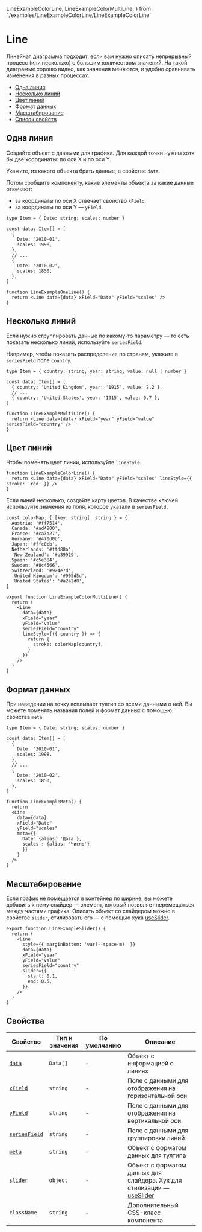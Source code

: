   LineExampleColorLine,
  LineExampleColorMultiLine,
} from './examples/LineExampleColorLine/LineExampleColorLine'

# Line

<RemadeInfo commponentName="Line" apiUrl="https://g2plot.antv.vision/en/docs/api/plots/line" />

Линейная диаграмма подходит, если вам нужно описать непрерывный процесс (или несколько)
с большим количеством значений. На такой диаграмме хорошо видно, как значения меняются,
и удобно сравнивать изменения в разных процессах.

- [Одна линия](#одна-линия)
- [Несколько линий](#несколько-линий)
- [Цвет линий](#цвет-линий)
- [Формат данных](#формат-данных)
- [Масштабирование](#масштабирование)
- [Список свойств](#свойства)


## Одна линия

Создайте объект с данными для графика. Для каждой точки нужны хотя бы две координаты: по оси X и по оси Y.

Укажите, из какого объекта брать данные, в свойстве `data`.

Потом сообщите компоненту, какие элементы объекта за какие данные отвечают:

- за координаты по оси X отвечает свойство `xField`,
- за координаты по оси Y — `yField`.

<LineExampleOneLine />

```tsx
type Item = { Date: string; scales: number }

const data: Item[] = [
  {
    Date: '2010-01',
    scales: 1998,
  },
  // ...
  {
    Date: '2010-02',
    scales: 1850,
  },
]

function LineExampleOneLine() {
  return <Line data={data} xField="Date" yField="scales" />
}
```


## Несколько линий

Если нужно сгруппировать данные по какому-то параметру — то есть показать несколько линий, используйте `seriesField`.

Например, чтобы показать распределение по странам, укажите в `seriesField` поле `country`.

<LineExampleMultiLine />

```tsx
type Item = { country: string; year: string; value: null | number }

const data: Item[] = [
  { country: 'United Kingdom', year: '1915', value: 2.2 },
  // ...
  { country: 'United States', year: '1915', value: 0.7 },
]

function LineExampleMultiLine() {
  return <Line data={data} xField="year" yField="value" seriesField="country" />
}
```


## Цвет линий

Чтобы поменять цвет линии, используйте `lineStyle`.

<LineExampleColorLine />

```tsx
function LineExampleColorLine() {
  return <Line data={data} xField="Date" yField="scales" lineStyle={{ stroke: 'red' }} />
}
```


Если линий несколько, создайте карту цветов. В качестве ключей используйте значения из поля, которое указали в `seriesField`.

<LineExampleColorMultiLine />

```tsx
const colorMap: { [key: string]: string } = {
  Austria: '#ff7514',
  Canada: '#ad4800',
  France: '#ca3a27',
  Germany: '#470d0b',
  Japan: '#ffc0cb',
  Netherlands: '#ffd88a',
  'New Zealand': '#b39929',
  Spain: '#c5e384',
  Sweden: '#8c4566',
  Switzerland: '#924e7d',
  'United Kingdom': '#905d5d',
  'United States': '#a2a2d0',
}

export function LineExampleColorMultiLine() {
  return (
    <Line
      data={data}
      xField="year"
      yField="value"
      seriesField="country"
      lineStyle={({ country }) => {
        return {
          stroke: colorMap[country],
        }
      }}
    />
  )
}
```

## Формат данных

При наведении на точку всплывает тултип со всеми данными о ней. Вы можете поменять названия полей и формат данных с помощью свойства `meta`.

<LineExampleMeta />

```tsx
type Item = { Date: string; scales: number }

const data: Item[] = [
  {
    Date: '2010-01',
    scales: 1998,
  },
  // ...
  {
    Date: '2010-02',
    scales: 1850,
  },
]

function LineExampleMeta() {
  return
  <Line
    data={data}
    xField="Date"
    yField="scales"
    meta={{
      Date: {alias: 'Дата'},
      scales : {alias: 'Число'},
      }}
    }
  />
}
```

## Масштабирование

Если график не помещается в контейнер по ширине, вы можете добавить к нему слайдер — элемент, который позволяет перемещаться между частями графика. Описать объект со слайдером можно в свойстве `slider`, стилизовать его — с помощью хука [useSlider](?path=/docs/hooks-useslider--playground).

<LineExampleSlider />

```tsx
export function LineExampleSlider() {
  return (
    <Line
      style={{ marginBottom: 'var(--space-m)' }}
      data={data}
      xField="year"
      yField="value"
      seriesField="country"
      slider={{
        start: 0.1,
        end: 0.5,
      }}
    />
  )
}
```

## Свойства

<RemadeTableInfo apiUrl="https://g2plot.antv.vision/en/docs/api/plots/line" />

| Свойство | Тип и значения | По умолчанию | Описание |
| -------- | -------------- | ------------ | -------- |
| [`data`](#одна-линия)  | `Data[]`   | -            | Объект с информацией о линиях  |
| [`xField`](#одна-линия)  | `string`       | -            | Поле с данными для отображения на горизонтальной оси        |
| [`yField`](#одна-линия)  | `string`       | -            |  Поле с данными для отображения на вертикальной оси      |
| [`seriesField`](#несколько-линий)  | `string`       | -            | Поле с данными для группировки линий        |
| [`meta`](#формат-данных)  | `string`       | -            |  Объект с форматом данных для тултипа       |
| [`slider`](#масштабирование)  | `object`       | -            |  Объект с форматом данных для слайдера. Хук для стилизации — [useSlider](?path=/docs/hooks-useslider--playground)       |
| `className`       | `string`       | -            | Дополнительный CSS-класс компонента         |
